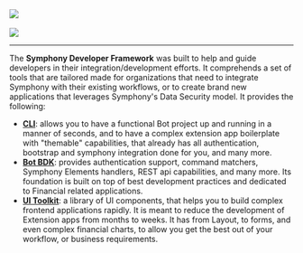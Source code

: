
<Meta title="Developer Framework/Getting Started" />


<div style={{ margin: '0 auto', color: 'white' }}>
  <img
    style={{ width: '100%', margin: '0 auto 2em auto' }}
    src="/icon.svg"
  />
  <br />
  <br />
  <img
    style={{ width: '100px',
    position: 'absolute',
    top: '0',
    right: '15px' }}
    src="/beta.png"
  />

  ---

  The **Symphony Developer Framework** was built to help and guide developers in their integration/development efforts.
  It comprehends a set of tools that are tailored made for organizations that need to integrate Symphony with their existing
  workflows, or to create brand new applications that leverages Symphony's Data Security model. It provides the following:
</div>

- **[CLI](?path=/docs/developer-framework-cli--page)**: allows you to have a functional Bot project up and running in a manner of seconds,
  and to have a complex extension app boilerplate with "themable" capabilities, that already has
  all authentication, bootstrap and symphony integration done for you, and many more.
- **[Bot BDK](?path=/docs/developer-framework-bot-bdk--page)**: provides authentication support, command matchers, Symphony Elements handlers, REST api capabilities, and many more.
  Its foundation is built on top of best development practices and dedicated to Financial related applications.
- **[UI Toolkit](?path=/docs/developer-framework-ui-toolkit--page)**: a library of UI components, that helps you to build complex frontend applications rapidly. It is meant to reduce
    the development of Extension apps from months to weeks. It has from Layout, to forms, and even complex
    financial charts, to allow you get the best out of your workflow, or business requirements.
